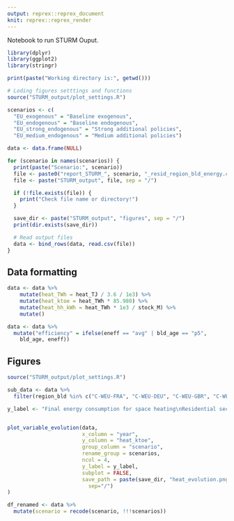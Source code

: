 ```yaml
---
output: reprex::reprex_document
knit: reprex::reprex_render
---
```


Notebook to run STURM Ouput.

```r
library(dplyr)
library(ggplot2)
library(stringr)

print(paste("Working directory is:", getwd()))

# Loding figures setttings and functions
source("STURM_output/plot_settings.R")

scenarios <- c(
  "EU_exogenous" = "Baseline exogenous",
  "EU_endogenous" = "Baseline endogenous",
  "EU_strong_endogenous" = "Strong additional policies",
  "EU_medium_endogenous" = "Medium additional policies")
```

```r
data <- data.frame(NULL)

for (scenario in names(scenarios)) {
  print(paste("Scenario:", scenario))
  file <- paste0("report_STURM_", scenario, "_resid_region_bld_energy.csv")
  file <- paste("STURM_output", file, sep = "/")

  if (!file.exists(file)) {
    print("Check file name or directory!")
  }

  save_dir <- paste("STURM_output", "figures", sep = "/")
  print(dir.exists(save_dir))

  # Read output files
  data <- bind_rows(data, read.csv(file))
}

```


## Data formatting
```r
data <- data %>%
    mutate(heat_TWh = heat_TJ / 3.6 / 1e3) %>%
    mutate(heat_ktoe = heat_TWh * 85.980) %>%
    mutate(heat_hh_kWh = heat_TWh * 1e3 / stock_M) %>%
    mutate()

data <- data %>%
  mutate("efficiency" = ifelse(eneff == "avg" | bld_age == "p5",
    bld_age, eneff))
```

## Figures

```r
source("STURM_output/plot_settings.R")
```



```r
sub_data <- data %>%
  filter(region_bld %in% c("C-WEU-FRA", "C-WEU-DEU", "C-WEU-GBR", "C-WEU-ITA"))

y_label <- "Final energy consumption for space heating\nResidential sector\nktoe"


plot_variable_evolution(data,
                        x_column = "year",
                        y_column = "heat_ktoe",
                        group_column = "scenario",
                        rename_group = scenarios,
                        ncol = 4,
                        y_label = y_label,
                        subplot = FALSE,
                        save_path = paste(save_dir, "heat_evolution.png",
                          sep="/")
)
```

```r
df_renamed <- data %>%
  mutate(scenario = recode(scenario, !!!scenarios))

```


